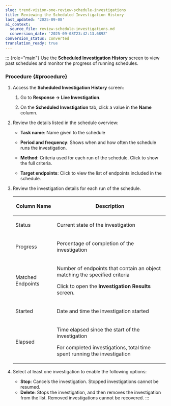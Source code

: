 ```yaml
---
slug: trend-vision-one-review-schedule-investigations
title: Reviewing the Scheduled Investigation History
last_updated: '2025-09-08'
ai_context:
  source_file: review-schedule-investigations.md
  conversion_date: '2025-09-08T23:42:13.689Z'
conversion_status: converted
translation_ready: true
---
```


::: {role="main"}
Use the **Scheduled Investigation History** screen to view past schedules and monitor the progress of running schedules.

### Procedure {#procedure}

1.  Access the **Scheduled Investigation History** screen:

    1.  Go to **Response → Live Investigation**.

    2.  On the **Scheduled Investigation** tab, click a value in the **Name** column.

2.  Review the details listed in the schedule overview:

    - **Task name**: Name given to the schedule

    - **Period and frequency**: Shows when and how often the schedule runs the investigation.

    - **Method**: Criteria used for each run of the schedule. Click to show the full criteria.

    - **Target endpoints**: Click to view the list of endpoints included in the schedule.

3.  Review the investigation details for each run of the schedule.

    <table>
    <colgroup>
    <col style="width: 27%" />
    <col style="width: 73%" />
    </colgroup>
    <thead>
    <tr>
    <th><p>Column Name</p></th>
    <th><p>Description</p></th>
    </tr>
    </thead>
    <tbody>
    <tr>
    <td><p>Status</p></td>
    <td><p>Current state of the investigation</p></td>
    </tr>
    <tr>
    <td><p>Progress</p></td>
    <td><p>Percentage of completion of the investigation</p></td>
    </tr>
    <tr>
    <td><p>Matched Endpoints</p></td>
    <td><p>Number of endpoints that contain an object matching the specified criteria</p>
    <p>Click to open the <strong>Investigation Results</strong> screen.</p></td>
    </tr>
    <tr>
    <td><p>Started</p></td>
    <td><p>Date and time the investigation started</p></td>
    </tr>
    <tr>
    <td><p>Elapsed</p></td>
    <td><p>Time elapsed since the start of the investigation</p>
    <p>For completed investigations, total time spent running the investigation</p></td>
    </tr>
    </tbody>
    </table>

4.  Select at least one investigation to enable the following options:

    - **Stop**: Cancels the investigation. Stopped investigations cannot be resumed.
    - **Delete**: Stops the investigation, and then removes the investigation from the list. Removed investigations cannot be recovered.
:::
